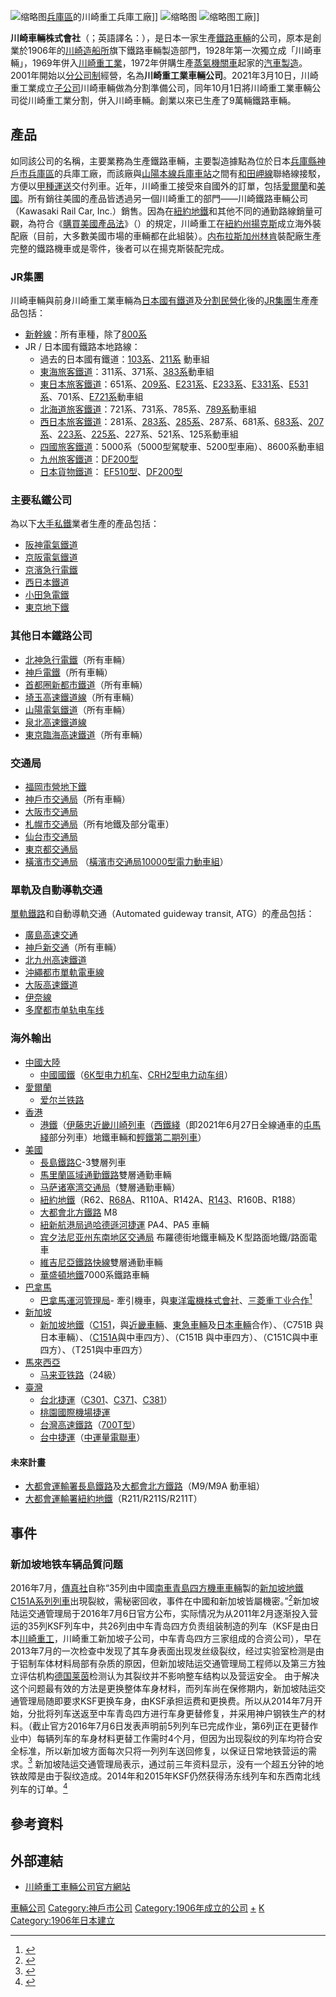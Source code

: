 {{refimprove|time=2016-06-28T01:27:16+00:00}}
[[File:Kawasaki_HI_Hyogo_factory.jpg|缩略图]][[兵庫區|兵庫區]]的川崎重工兵庫工廠]]
[[File:Khi_01.jpg|缩略图]]
[[File:Kawasaki_subway_skybridge_from_Bashford_Pl_Yonkers_jeh.jpg|缩略图]]工廠]]

'''川崎車輛株式會社'''（{{jpn|j=川崎車両株式会社|hg=かわさきしゃりょう|rm=Kawasaki sharyō|f=y}}；英語譯名：{{lang|en|Kawasaki Railcar Manufacturing Co., Ltd.}}），是日本一家生產[[鐵路車輛|鐵路車輛]]的公司，原本是創業於1906年的[[川崎造船所|川崎造船所]]旗下鐵路車輛製造部門，1928年第一次獨立成「川崎車輛」，1969年併入[[川崎重工業|川崎重工業]]，1972年併購生產[[蒸氣機關車|蒸氣機關車]]起家的[[汽車製造_(公司)|汽車製造]]。2001年開始以[[分公司制|分公司制]]經營，名為'''川崎重工業車輛公司'''。2021年3月10日，川崎重工業成立[[子公司|子公司]]川崎車輛做為分割準備公司，同年10月1日將川崎重工業車輛公司從川崎重工業分割，併入川崎車輛。創業以來已生產了9萬輛鐵路車輛。

== 產品 ==
如同該公司的名稱，主要業務為生產鐵路車輛，主要製造據點為位於日本[[兵庫縣|兵庫縣]][[神戶市|神戶市]][[兵庫區|兵庫區]]的兵庫工廠，而該廠與[[山陽本線|山陽本線]][[兵庫車站|兵庫車站]]之間有[[和田岬線|和田岬線]]聯絡線接駁，方便以[[甲種運送|甲種運送]]交付列車。近年，川崎重工接受來自國外的訂單，包括[[愛爾蘭|愛爾蘭]]和[[美國|美國]]。所有銷往美國的產品皆透過另一個川崎重工的部門——川崎鐵路車輛公司（Kawasaki Rail Car, Inc.）銷售。因為在[[紐約地鐵|紐約地鐵]]和其他不同的通勤路線銷量可觀，為符合《[[購買美國產品法|購買美國產品法]]》（{{lang|en|Buy American Act}}）的規定，川崎重工在[[揚克斯_(紐約州)|紐約州揚克斯]]成立海外裝配廠（目前，大多數美國市場的車輛都在此組裝）。[[林肯_(内布拉斯加州)|内布拉斯加州林肯]]裝配廠生產完整的鐵路機車或是零件，後者可以在揚克斯裝配完成。

=== JR集團 ===
川崎車輛與前身川崎重工業車輛為[[日本國有鐵道|日本國有鐵道]]及[[國鐵分割民營化|分割民營化]]後的[[JR|JR集團]]生產產品包括：
* [[新幹線|新幹線]]：所有車種，除了[[新幹線800系電聯車|800系]]
* JR / 日本國有鐵路本地路線：
** 過去的日本國有鐵道：[[日本國鐵103系電力動車組|103系]]、[[日本國鐵211系電力動車組|211系]] 動車組
** [[東海旅客鐵道|東海旅客鐵道]]：311系、371系、[[JR東海383系電聯車|383系]]動車組
** [[東日本旅客鐵道|東日本旅客鐵道]]：651系、[[JR東日本209系電聯車|209系]]、[[JR東日本E231系電力動車組|E231系]]、[[JR東日本E233系電力動車組|E233系]]、[[JR東日本E331系電聯車|E331系]]、[[JR東日本E531系電力動車組|E531系]]、701系、[[JR東日本E721系電力動車組|E721系]]動車組
** [[北海道旅客鐵道|北海道旅客鐵道]]：721系、731系、785系、[[JR北海道789系電聯車|789系]]動車組
** [[西日本旅客鐵道|西日本旅客鐵道]]：281系、[[JR西日本283系電力動車組|283系]]、[[JR西日本285系電力動車組|285系]]、287系、681系、[[JR西日本683系電力動車組|683系]]、[[JR西日本207系電力動車組|207系]]、[[JR西日本223系電力動車組|223系]]、[[JR西日本225系電力動車組|225系]]、227系、521系、125系動車組
** [[四國旅客鐵道|四國旅客鐵道]]：5000系（5000型駕駛車、5200型車廂）、8600系動車組
** [[九州旅客鐵道|九州旅客鐵道]]：[[JR貨物DF200型柴油機車|DF200型]]
** [[日本貨物鐵道|日本貨物鐵道]]： [[JR貨物EF510型電力機車|EF510型]]、[[JR貨物DF200型柴油機車|DF200型]]

=== 主要私鐵公司 ===
為以下[[大手私鐵|大手私鐵]]業者生產的產品包括：
* [[阪神電氣鐵道|阪神電氣鐵道]]
* [[京阪電氣鐵道|京阪電氣鐵道]]
* [[京濱急行電鐵|京濱急行電鐵]]
* [[西日本鐵道|西日本鐵道]]
* [[小田急電鐵|小田急電鐵]]
* [[東京地下鐵|東京地下鐵]]

=== 其他日本鐵路公司 ===
* [[北神急行電鐵|北神急行電鐵]]（所有車輛）
* [[神戶電鐵|神戶電鐵]]（所有車輛）
* [[首都圈新都市鐵道|首都圈新都市鐵道]]（所有車輛）
* [[埼玉高速鐵道線|埼玉高速鐵道線]]（所有車輛）
* [[山陽電氣鐵道|山陽電氣鐵道]]（所有車輛）
* [[泉北高速鐵道線|泉北高速鐵道線]]
* [[臨海線_(東京臨海高速鐵道)|東京臨海高速鐵道]]（所有車輛）

=== 交通局 ===
* [[福岡市營地下鐵|福岡市營地下鐵]]
* [[神戶市交通局|神戶市交通局]]（所有車輛）
* [[大阪市交通局|大阪市交通局]]
* [[札幌市交通局|札幌市交通局]]（所有地鐵及部分電車）
* [[仙台市交通局|仙台市交通局]]
* [[東京都交通局|東京都交通局]]
* [[橫濱市交通局|橫濱市交通局]] （[[橫濱市交通局10000型電力動車組|橫濱市交通局10000型電力動車組]]）

=== 單軌及自動導軌交通 ===
[[單軌鐵路|單軌鐵路]]和自動導軌交通（Automated guideway transit, ATG）的產品包括：
* [[廣島高速交通|廣島高速交通]]
* [[神戶新交通|神戶新交通]]（所有車輛）
* [[北九州高速鐵道|北九州高速鐵道]]
* [[沖繩都市單軌電車線|沖繩都市單軌電車線]]
* [[大阪高速鐵道|大阪高速鐵道]]
* [[伊奈線|伊奈線]]
* [[多摩都市单轨电车线|多摩都市单轨电车线]]

=== 海外輸出 ===
*[[中國大陸|中國大陸]]
** [[中國國鐵|中國國鐵]]（[[6K型电力机车|6K型电力机车]]、[[和谐号CRH2型电力动车组|CRH2型电力动车组]]）
*[[愛爾蘭|愛爾蘭]]
** [[爱尔兰铁路|爱尔兰铁路]]
*[[香港|香港]]
** [[港鐵|港鐵]]（[[港鐵伊藤忠近畿川崎列車|伊藤忠近畿川崎列車]]（[[西鐵綫|西鐵綫]]（即2021年6月27日全線通車的[[屯馬綫|屯馬綫]]部分列車）地鐵車輛和[[輕鐵第二期列車|輕鐵第二期列車]]）
*[[美國|美國]]
** [[長島鐵路|長島鐵路]]C-3雙層列車
** [[馬里蘭區域通勤鐵路|馬里蘭區域通勤鐵路]]雙層通勤車輛
** [[马萨诸塞湾交通局|马萨诸塞湾交通局]]（雙層通勤車輛）
** [[紐約地鐵|紐約地鐵]]（R62、[[R68A_(纽约地铁车辆)|R68A]]、R110A、R142A、[[R143_(纽约地铁车辆)|R143]]、R160B、R188）
** [[大都會北方鐵路|大都會北方鐵路]] M8
** [[紐新航港局過哈德遜河捷運|紐新航港局過哈德遜河捷運]] PA4、PA5 車輛
** [[宾夕法尼亚州东南地区交通局|宾夕法尼亚州东南地区交通局]] 布羅德街地鐵車輛及Ｋ型路面地鐵/路面電車
** [[維吉尼亞鐵路快線|維吉尼亞鐵路快線]]雙層通勤車輛
** [[華盛頓地鐵|華盛頓地鐵]]7000系鐵路車輛
* [[巴拿馬|巴拿馬]]
** [[巴拿馬運河管理局|巴拿馬運河管理局]]- 牽引機車，與[[东洋电机|東洋電機株式會社]]、[[三菱重工业|三菱重工业合作]]<ref>{{Cite web |url=http://www.jorsa.or.jp/en/exports/detail.php?id=22 |title=存档副本 |access-date=2016-06-27 |archive-date=2019-10-09 |archive-url=https://web.archive.org/web/20191009093654/https://www.jorsa.or.jp/en/exports/detail.php?id=22 |dead-url=no }}</ref>
*[[新加坡|新加坡]]
** [[新加坡地鐵|新加坡地鐵]]（[[川崎重工業C151電力動車組|C151]]，與[[近畿車輛|近畿車輛]]、[[東急車輛|東急車輛]]及[[日本車輛|日本車輛]]合作）、（C751B 與日本車輛）、（[[川崎重工-南车四方C151A型电动车组|C151A]]與中車四方）、（C151B 與中車四方）、（C151C與中車四方）、（T251與中車四方）
*[[馬來西亞|馬來西亞]]
** [[马来亚铁路|马来亚铁路]]（24級）
*[[臺灣|臺灣]]
** [[臺北捷運|台北捷運]]（[[台北捷運301型電聯車|C301]]、[[台北捷運371型電聯車|C371]]、[[台北捷運381型電聯車|C381]]） 
**[[桃園國際機場捷運|桃園國際機場捷運]]
** [[台灣高速鐵路|台灣高速鐵路]]（[[台灣高速鐵路700T型電聯車|700T型]]）
** [[台中捷運|台中捷運]]（[[台中捷運中運量電聯車|中運量電聯車]]）

{{Gallery
| width=180
| File:Seibu Railway 40000 Series 40102F set.jpg|川崎重工承造的[[西武鐵道|西武鐵道]]{{link-ja|西武40000系電聯車|西武40000系電車|40000系電聯車}}
| File:325test.jpg|川崎重工[[SP1900|SP1900]]型8卡列車正進行影子測試並駛近香港的[[朗屏站|朗屏站]]
| File:D5653-Tongling.jpg|[[上海铁路局|上海铁路局]][[CRH2A动车组|CRH2A动车组]]担当的D5653次正在停靠在[[铜陵站|铜陵站]]
| File:Kcr lrt 1090+1205.jpg|[[香港輕鐵|香港輕鐵]]二期輕軌機車和拖車
| File:C371 approaching Platform 2, CKS Meml Hall 20110225.jpg|[[台北捷運|台北捷運]][[小南門線|小南門線]]上的[[台北捷運371型電聯車|台北捷運371型電聯車]]
| File:C151a.jpg|替代= A Kawasaki Heavy Industries-CSR Sifang C151A train approaching Expo.|[[川崎重工-南车四方C151A型电动车组|川崎重工-南車四方C151A型電動車組]]正駛近新加坡的[[博覽地鐵站|博覽地鐵站]]
| File:NYCSubway1551.jpg|[[紐約地鐵|紐約地鐵]]3號線上的R62地鐵車輛
| File:Exclusa Miraflores Canal de Panama Panorama.jpg|[[巴拿馬運河|巴拿馬運河]]的牽引機車
}}

==== 未來計畫 ====
* [[大都會運輸署|大都會運輸署]][[長島鐵路|長島鐵路]]及[[大都會北方鐵路|大都會北方鐵路]]（M9/M9A 動車組）
* [[大都會運輸署|大都會運輸署]][[紐約地鐵|紐約地鐵]]（R211/R211S/R211T）

== 事件 ==
=== 新加坡地铁车辆品質问题 ===
2016年7月，[[傳真社|傳真社]]自称“35列由中國[[南車青島四方機車車輛|南車青島四方機車車輛]]製的[[新加坡地鐵|新加坡地鐵]][[川崎重工-南車四方C151A型電動車組|C151A系列列車]]出現裂紋，需秘密回收，事件在中國和新加坡皆屬機密。”<ref>{{cite web|url=https://www.factwire.news/cn/MTR-securetly-recall.html|title=35列中國製新加坡地鐵現裂紋秘密回收退內地同 一生產商將供應香港地鐵及廣深港高鐵列車|publisher=FactWire|date=2016年7月5日|archiveurl=https://web.archive.org/web/20160816015623/https://www.factwire.news/cn/MTR-securetly-recall.html |archivedate=2016-08-16}}</ref>新加坡陆运交通管理局于2016年7月6日官方公布，实际情况为从2011年2月逐渐投入营运的35列KSF列车中，共26列由中车青岛四方负责组装制造的列车（KSF是由日本[[川崎重工車輛公司|川崎重工]]，川崎重工新加坡子公司，中车青岛四方三家组成的合资公司），早在2013年7月的一次检查中发现了其车身表面出现发丝级裂纹，经过实验室检测是由于铝制车体材料局部有杂质的原因，但新加坡陆运交通管理局工程师以及第三方独立评估机构[[德国莱茵TUV集团|德国莱茵]]检测认为其裂纹并不影响整车结构以及营运安全。 由于解决这个问题最有效的方法是更换整体车身材料，而列车尚在保修期内，新加坡陆运交通管理局随即要求KSF更换车身，由KSF承担运费和更换费。所以从2014年7月开始，分批将列车送返至中车青岛四方进行车身更替修复，并采用神户钢铁生产的材料。（截止官方2016年7月6日发表声明前5列列车已完成作业，第6列正在更替作业中）每辆列车的车身材料更替工作需时4个月，但因为出现裂纹的列车均符合安全标准，所以新加坡方面每次只将一列列车送回修复，以保证日常地铁营运的需求。<ref>{{Cite web|url=https://www.lta.gov.sg/apps/news/page.aspx?c=2&id=0f8b1220-0289-4bef-99c9-b2455f17a66c|title=TRAINS ON THE NORTH-SOUTH AND EAST-WEST LINES SAFE FOR SERVICE|accessdate=10/7/2016|author=Land Transport Authority (Singapore)|date=6/7/2016|publisher=|archive-date=2019-05-12|archive-url=https://web.archive.org/web/20190512220642/https://www.lta.gov.sg/apps/news/page.aspx?c=2&id=0f8b1220-0289-4bef-99c9-b2455f17a66c|dead-url=no}}</ref> 新加坡陆运交通管理局表示，通过前三年资料显示，没有一个超五分钟的地铁故障是由于裂纹造成。2014年和2015年KSF仍然获得汤东线列车和东西南北线列车的订单。<ref>{{Cite web|url=http://beltandroad.zaobao.com/beltandroad/news/story20160713-640799|title=更换有裂纹列车时 SMRT改用日本部件|accessdate=2016-07-15|archive-date=2021-01-24|archive-url=https://web.archive.org/web/20210124055709/https://beltandroad.zaobao.com/beltandroad/news/story20160713-640799|dead-url=no}}</ref>

== 參考資料 ==
{{Reflist}}

==外部連結==
* [http://www.khi.co.jp/rs/ 川崎重工車輛公司官方網站] {{Wayback|url=http://www.khi.co.jp/rs/ |date=20180910074909 }} {{ja}}{{en}}

[[Category:川崎重工業|車輛公司]]
[[Category:神戶市公司|Category:神戶市公司]]
[[Category:1906年成立的公司|Category:1906年成立的公司]]
[[Category:川崎重工製鐵路車輛|+]]
[[Category:日本鐵路車輛製造商|K]]
[[Category:1906年日本建立|Category:1906年日本建立]]